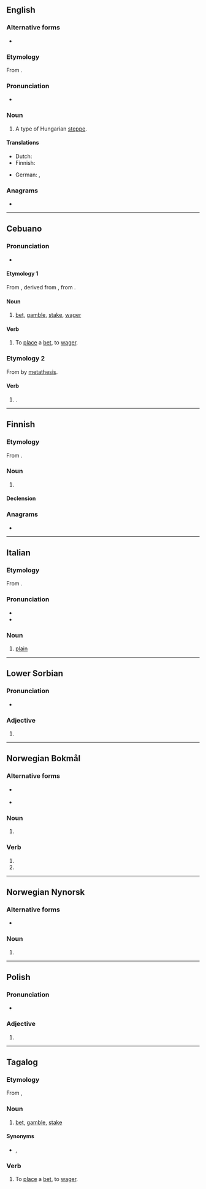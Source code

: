 {{also|pustą}}
==English==
{{wikipedia|puszta}}

===Alternative forms===
* {{l|en|puszta}}

===Etymology===
From {{etyl|hu|en}} {{m|hu|puszta}}.

===Pronunciation===
* {{IPA|/ˈpʊstə/|lang=en}}

===Noun===
{{en-noun}}

# A type of Hungarian [[steppe]].

====Translations====
{{trans-top|Hungarian steppe}}
* Dutch: {{t+|nl|poesta|f}}
* Finnish: {{t+|fi|pusta}}
{{trans-mid}}
* German: {{t|de|Puszta|f}}, {{qualifier|obsolete}} {{t|de|Pußta|f}}
{{trans-bottom}}

===Anagrams===
* {{anagrams|en|a=apstu|Tupas|patus|sat up|sputa|stupa|tapus}}

----

==Cebuano==

===Pronunciation===
* {{hyphenation|pus|ta|lang=ceb}}

====Etymology 1====
From {{etyl|es|ceb}} {{m|es|apostar}}, derived from {{der|ceb|la|apposĭtum}}, from {{m|la|apponĕre}}.

====Noun====
{{head|ceb|noun}}

# [[bet]], [[gamble]], [[stake]], [[wager]]

====Verb====
{{head|ceb|verb}}

# To [[place]] a [[bet]], to [[wager]].

===Etymology 2===
From {{m|ceb|putosa}} by [[metathesis]].

====Verb====
{{head|ceb|verb}}

# {{imperative of|putos|lang=ceb}}.

----

==Finnish==

===Etymology===
From {{bor|fi|hu|puszta}}.

===Noun===
{{fi-noun}}

# {{l|en|pusta}}

====Declension====
{{fi-decl-koira|pust|||a}}

===Anagrams===
* {{anagrams|fi|a=apstu|supat|tupas}}

----

==Italian==

===Etymology===
From {{der|it|hu|puszta}}.

===Pronunciation===
* {{IPA|lang=it|/ˈpus.ta/|[ˈpus̪t̪ä]}}
* {{hyphenation|lang=it|pùs|ta}}

===Noun===
{{it-noun|f}}
# [[plain]]

----

==Lower Sorbian==

===Pronunciation===
* {{IPA|/ˈpusta/|lang=dsb}}

===Adjective===
{{head|dsb|adjective form}}

# {{inflection of|pusty||nom|s|f|lang=dsb}}

----

==Norwegian Bokmål==

===Alternative forms===
* {{qualifier|of noun}} {{l|nb|pustene|g=n}}
* {{qualifier|of verb}} {{l|nb|pustet}}

===Noun===
{{head|nb|noun form|g=n}}

# {{inflection of|pust||definite|p|lang=nb}}

===Verb===
{{head|nb|verb form}}

# {{form of|simple past|puste|lang=nb}}
# {{form of|past participle|puste|lang=nb}}

----

==Norwegian Nynorsk==

===Alternative forms===
* {{l|nn|pustane|g=m}}

===Noun===
{{head|nn|noun form|g=m|g2=n}}

# {{inflection of|pust||definite|n|p|lang=nn}}

----

==Polish==

===Pronunciation===
* {{pl-IPA}}

===Adjective===
{{head|pl|adjective form}}

# {{inflection of|lang=pl|pusty||f|nom|s|;|f|voc|s}}

----

==Tagalog==

===Etymology===
From {{etyl|es|tl}} {{m|es|apostar}},

===Noun===
{{head|tl|noun}}

# [[bet]], [[gamble]], [[stake]]
====Synonyms====
* {{l|tl|taya}} {{qualifier|gambling}}, {{l|tl|manok}} {{qualifier|informal, usually in the context of elections}}
===Verb===
{{head|tl|verb}}

# To [[place]] a [[bet]], to [[wager]].